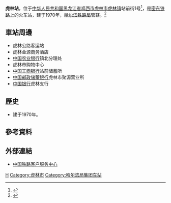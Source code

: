 {{Expand|time=2016-07-12T13:44:29+00:00}}
{{Infobox China railway station
|车站名称 =虎林站
|图片 = 虎林火车站——2014-05-29 - panoramio.jpg
|图片介绍 = 
|车站拼音 = Hulin
|英文名称 = Hulin Railway Station
|车站代码 = 61682<ref>{{cite book|title=中华人民共和国铁路车站代码（GB/T 10302-2010）|publisher=中国标准出版社|year=2010|isbn=155066140495|ignore-isbn-error=true|pages=15}}</ref>
|电报码 = VLB
|拼音码 = HLI
|车站位置 = [[黑龙江省|黑龙江省]][[鸡西市|鸡西市]][[虎林市|虎林市]][[虎林镇|虎林镇]]站前街1号
|坐标 = {{coord|45.762902|132.969840|display=inline,title}}
|归属 = [[哈尔滨铁路局|哈尔滨铁路局]]
|线路 = [[林东铁路|林东铁路]]
|车站等级 = [[二等站_(中铁)|二等站]]
|月台数目 = 
|股道数目 = 
}}
'''虎林站'''，位于[[中华人民共和国|中华人民共和国]][[黑龙江省|黑龙江省]][[鸡西市|鸡西市]][[虎林市|虎林市]][[虎林镇|虎林镇]]站前街1号<ref>{{cite web|url=http://www.12306.cn/mormhweb/kyyyz/ky_heb/201001/t20100124_1161.html|title=哈尔滨局集团公司客运站数据(车站)|publisher=[[中国铁路客户服务中心|中国铁路客户服务中心]]|accessdate=2019-01-08|archive-date=2017-12-05|archive-url=https://web.archive.org/web/20171205153727/http://www.12306.cn/mormhweb/kyyyz/ky_heb/201001/t20100124_1161.html|dead-url=no}}</ref>，是[[密东铁路|密东铁路]]上的火车站，建于1970年，[[哈尔滨铁路局|哈尔滨铁路局]]管辖。<ref>{{Cite web |url=http://search.huochepiao.com/huochezhan/jieshao/3010.htm |title=虎林火车站介绍 |access-date=2016-07-12 |archive-date=2019-01-08 |archive-url=https://web.archive.org/web/20190108200733/http://search.huochepiao.com/huochezhan/jieshao/3010.htm |dead-url=no }}</ref>
==車站周邊==
* 虎林公路客运站
* 虎林金源商务酒店
* [[中国农业银行|中国农业银行]]镇北分理处
* 虎林市购物中心
* [[中国工商银行|中国工商银行]]站前储蓄所
* [[中国邮政储蓄银行|中国邮政储蓄银行]]虎林市聚源营业所
* [[中国银行|中国银行]]虎林支行

==歷史==
* 建于1970年。
==參考資料==
{{reflist}}
==外部連結==
* [http://www.12306.cn/mormhweb/ 中国铁路客户服务中心]{{Wayback|url=http://www.12306.cn/mormhweb/ |date=20180205163941 }}
{{China-rail-stub}}
{{林东铁路}}
{{密东铁路}}
[[Category:鸡西市铁路车站|H]]
[[Category:虎林市|Category:虎林市]]
[[Category:哈尔滨局集团车站|Category:哈尔滨局集团车站]]